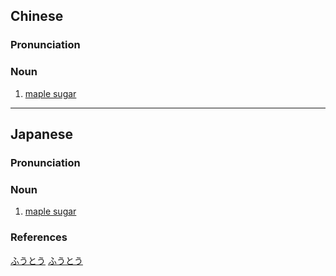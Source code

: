 {{also|枫糖}}
==Chinese==
{{zh-forms|s=枫糖}}
{{wikipedia|lang=zh}}

===Pronunciation===
{{zh-pron
|m=fēngtáng
|c=fung1 tong4
|cat=n
}}

===Noun===
{{zh-noun}}

# [[maple sugar]]

{{zh-cat|Sugars}}

----

==Japanese==
{{ja-kanjitab|ふう|とう|yomi=o}}

===Pronunciation===
{{ja-pron|yomi=o|ふうとう|acc=0|acc_ref=DJR}}

===Noun===
{{ja-noun|ふうとう|hhira=ふうたう}}

# [[maple sugar]]

===References===
<references/>

[[Category:ja:Sugars|ふうとう]]
[[Category:ja:Maples|ふうとう]]